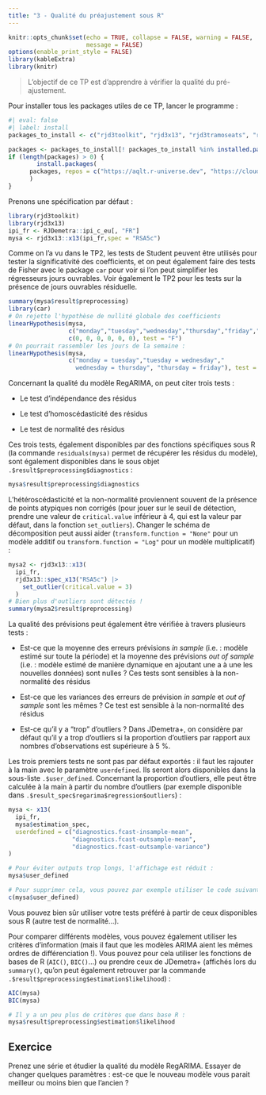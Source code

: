 ```yaml
---
title: "3 - Qualité du préajustement sous R"
---
```


```r
knitr::opts_chunk$set(echo = TRUE, collapse = FALSE, warning = FALSE,
                      message = FALSE)
options(enable_print_style = FALSE)
library(kableExtra)
library(knitr)
```


> L'objectif de ce TP est d'apprendre à vérifier la qualité du pré-ajustement.


Pour installer tous les packages utiles de ce TP, lancer le programme :

```r
#| eval: false
#| label: install
packages_to_install <- c("rjd3toolkit", "rjd3x13", "rjd3tramoseats", "rjd3providers", "rjd3workspace")

packages <- packages_to_install[! packages_to_install %in% installed.packages()[,"Package"]]
if (length(packages) > 0) {
		install.packages(
	  packages, repos = c("https://aqlt.r-universe.dev", "https://cloud.r-project.org")
	  )
}
```



Prenons une spécification par défaut :

```r
library(rjd3toolkit)
library(rjd3x13)
ipi_fr <- RJDemetra::ipi_c_eu[, "FR"]
mysa <- rjd3x13::x13(ipi_fr,spec = "RSA5c")
```

Comme on l'a vu dans le TP2, les tests de Student peuvent être utilisés pour tester la significativité des coefficients, et on peut également faire des tests de Fisher avec le package `car` pour voir si l'on peut simplifier les régresseurs jours ouvrables.
Voir également le TP2 pour les tests sur la présence de jours ouvrables résiduelle.

```r
summary(mysa$result$preprocessing)
library(car)
# On rejette l'hypothèse de nullité globale des coefficients
linearHypothesis(mysa,
                 c("monday","tuesday","wednesday","thursday","friday","saturday"),
                 c(0, 0, 0, 0, 0, 0), test = "F")
# On pourrait rassembler les jours de la semaine :
linearHypothesis(mysa,
                 c("monday = tuesday","tuesday = wednesday","
                   wednesday = thursday", "thursday = friday"), test = "F")
```

Concernant la qualité du modèle RegARIMA, on peut citer trois tests :

-   Le test d'indépendance des résidus

-   Le test d'homoscédasticité des résidus

-   Le test de normalité des résidus

Ces trois tests, également disponibles par des fonctions spécifiques sous R (la commande `residuals(mysa)` permet de récupérer les résidus du modèle), sont également disponibles dans le sous objet `.$result$preprocessing$diagnostics` :

```r
mysa$result$preprocessing$diagnostics
```

L'hétéroscédasticité et la non-normalité proviennent souvent de la présence de points atypiques non corrigés (pour jouer sur le seuil de détection, prendre une valeur de `critical.value` inférieur à 4, qui est la valeur par défaut, dans la fonction `set_outliers`).
Changer le schéma de décomposition peut aussi aider (`transform.function = "None"` pour un modèle additif ou `transform.function = "Log"` pour un modèle multiplicatif) :

```r
mysa2 <- rjd3x13::x13(
  ipi_fr, 
  rjd3x13::spec_x13("RSA5c") |> 
    set_outlier(critical.value = 3)
  )
# Bien plus d'outliers sont détectés !
summary(mysa2$result$preprocessing)
```

La qualité des prévisions peut également être vérifiée à travers plusieurs tests :

-   Est-ce que la moyenne des erreurs prévisions *in sample* (i.e. : modèle estimé sur toute la période) et la moyenne des prévisions *out of sample* (i.e. : modèle estimé de manière dynamique en ajoutant une a à une les nouvelles données) sont nulles ?
    Ces tests sont sensibles à la non-normalité des résidus

-   Est-ce que les variances des erreurs de prévision *in sample* et *out of sample* sont les mêmes ?
    Ce test est sensible à la non-normalité des résidus

-   Est-ce qu'il y a "trop" d'outliers ?
    Dans JDemetra+, on considère par défaut qu'il y a trop d'outliers si la proportion d'outliers par rapport aux nombres d'observations est supérieure à 5 %.

Les trois premiers tests ne sont pas par défaut exportés : il faut les rajouter à la main avec le paramètre `userdefined`.
Ils seront alors disponibles dans la sous-liste `.$user_defined`.
Concernant la proportion d'outliers, elle peut être calculée à la main à partir du nombre d'outliers (par exemple disponible dans `.$result_spec$regarima$regression$outliers`) :

```r
mysa <- x13(
  ipi_fr, 
  mysa$estimation_spec,
  userdefined = c("diagnostics.fcast-insample-mean",
                  "diagnostics.fcast-outsample-mean",
                  "diagnostics.fcast-outsample-variance")
)

# Pour éviter outputs trop longs, l'affichage est réduit :
mysa$user_defined

# Pour supprimer cela, vous pouvez par exemple utiliser le code suivant :
c(mysa$user_defined)
```

Vous pouvez bien sûr utiliser votre tests préféré à partir de ceux disponibles sous R (autre test de normalité...).

Pour comparer différents modèles, vous pouvez également utiliser les critères d'information (mais il faut que les modèles ARIMA aient les mêmes ordres de différenciation !).
Vous pouvez pour cela utiliser les fonctions de bases de R (`AIC()`, `BIC()`...) ou prendre ceux de JDemetra+ (affichés lors du `summary()`, qu'on peut également retrouver par la commande `.$result$preprocessing$estimation$likelihood`) :

```r
AIC(mysa)
BIC(mysa)

# Il y a un peu plus de critères que dans base R :
mysa$result$preprocessing$estimation$likelihood
```

::: callout-note
## Exercice
Prenez une série et étudier la qualité du modèle RegARIMA. 
Essayer de changer quelques paramètres : est-ce que le nouveau modèle vous parait meilleur ou moins bien que l'ancien ?
:::

